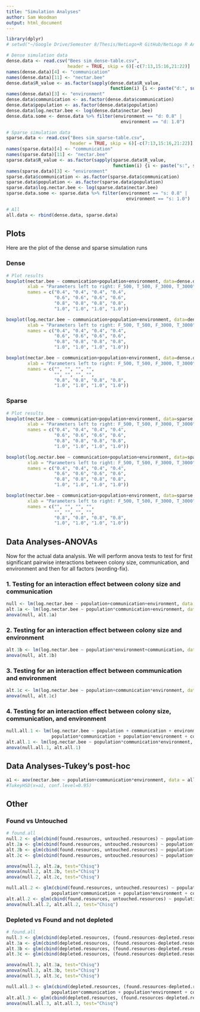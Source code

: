 ```yaml
---
title: "Simulation Analyses"
author: Sam Woodman
output: html_document
---
```


```r
library(dplyr)
# setwd("~/Google Drive/Semester 8/Thesis/NetLogo+R GitHub/NetLogo R Analyses/Sim Analyses")

# Dense simulation data
dense.data <- read.csv("Bees sim_dense-table.csv", 
                       header = TRUE, skip = 6)[-c(7:13,15:16,21:22)]
names(dense.data)[4] <- "communication"
names(dense.data)[11] <- "nectar.bee"
dense.data$R_value <- as.factor(sapply(dense.data$R_value, 
                                       function(i) {i <- paste("d:", substr(i, 2,4))}))
names(dense.data)[3] <- "environment"
dense.data$communication <- as.factor(dense.data$communication)
dense.data$population <- as.factor(dense.data$population)
dense.data$log.nectar.bee <- log(dense.data$nectar.bee)
dense.data.some <- dense.data %>% filter(environment == "d: 0.8" | 
                                           environment == "d: 1.0")

# Sparse simulation data
sparse.data <- read.csv("Bees sim_sparse-table.csv", 
                        header = TRUE, skip = 6)[-c(7:13,15:16,21:22)]
names(sparse.data)[4] <- "communication"
names(sparse.data)[11] <- "nectar.bee"
sparse.data$R_value <- as.factor(sapply(sparse.data$R_value, 
                                        function(i) {i <- paste("s:", substr(i, 2,4))}))
names(sparse.data)[3] <- "environment"
sparse.data$communication <- as.factor(sparse.data$communication)
sparse.data$population <- as.factor(sparse.data$population)
sparse.data$log.nectar.bee <- log(sparse.data$nectar.bee)
sparse.data.some <- sparse.data %>% filter(environment == "s: 0.8" | 
                                             environment == "s: 1.0")

# All
all.data <- rbind(dense.data, sparse.data)
```

## Plots
Here are the plot of the dense and sparse simulation runs

### Dense
```r
# Plot results
boxplot(nectar.bee ~ communication+population+environment, data=dense.data, ylab = "Nectar(mL)/bee", 
        xlab = "Parameters left to right: F_500, T_500, F_3000, T_3000", main = "Dense sims", 
        names = c("0.4", "0.4", "0.4", "0.4",
                  "0.6", "0.6", "0.6", "0.6",
                  "0.8", "0.8", "0.8", "0.8",
                  "1.0", "1.0", "1.0", "1.0"))

boxplot(log.nectar.bee ~ communication+population+environment, data=dense.data, ylab = "Log(Nectar(mL)/bee)", 
        xlab = "Parameters left to right: F_500, T_500, F_3000, T_3000", main = "Dense sims", 
        names = c("0.4", "0.4", "0.4", "0.4",
                  "0.6", "0.6", "0.6", "0.6",
                  "0.8", "0.8", "0.8", "0.8",
                  "1.0", "1.0", "1.0", "1.0"))

boxplot(nectar.bee ~ communication+population+environment, data=dense.data.some, ylab = "Nectar(mL)/bee", 
        xlab = "Parameters left to right: F_500, T_500, F_3000, T_3000", main = "Some dense sims", 
        names = c("", "", "", "", 
                  "", "", "", "", 
                  "0.8", "0.8", "0.8", "0.8",
                  "1.0", "1.0", "1.0", "1.0"))

```


### Sparse

```r
# Plot results
boxplot(nectar.bee ~ communication+population+environment, data=sparse.data, ylab = "Nectar(mL)/bee", 
        xlab = "Parameters left to right: F_500, T_500, F_3000, T_3000", 
        names = c("0.4", "0.4", "0.4", "0.4",
                  "0.6", "0.6", "0.6", "0.6",
                  "0.8", "0.8", "0.8", "0.8",
                  "1.0", "1.0", "1.0", "1.0"))

boxplot(log.nectar.bee ~ communication+population+environment, data=sparse.data, ylab = "Log(Nectar(mL)/bee)", 
        xlab = "Parameters left to right: F_500, T_500, F_3000, T_3000", main = "Sparse sims", 
        names = c("0.4", "0.4", "0.4", "0.4",
                  "0.6", "0.6", "0.6", "0.6",
                  "0.8", "0.8", "0.8", "0.8",
                  "1.0", "1.0", "1.0", "1.0"))

boxplot(nectar.bee ~ communication+population+environment, data=sparse.data.some, ylab = "Nectar(mL)/bee", 
        xlab = "Parameters left to right: F_500, T_500, F_3000, T_3000", main = "Sparse sims", 
        names = c("", "", "", "", 
                  "", "", "", "", 
                  "0.8", "0.8", "0.8", "0.8",
                  "1.0", "1.0", "1.0", "1.0"))
```


## Data Analyses-ANOVAs

Now for the actual data analysis. We will perform anova tests to test for first significant pairwise interactions between colony size, communication, and environment and then for all factors (wording-fix).

### 1. Testing for an interaction effect between colony size and communication
```r
null <- lm(log.nectar.bee ~ population+communication+environment, data = all.data)
alt.1a <- lm(log.nectar.bee ~ population*communication+environment, data = all.data)
anova(null, alt.1a)
```

### 2. Testing for an interaction effect between colony size and environment
```r
alt.1b <- lm(log.nectar.bee ~ population*environment+communication, data = all.data)
anova(null, alt.1b)
```

### 3. Testing for an interaction effect between communication and environment
```r
alt.1c <- lm(log.nectar.bee ~ population+communication*environment, data = all.data)
anova(null, alt.1c)
```

### 4. Testing for an interaction effect between colony size, communication, and environment
```r
null.all.1 <- lm(log.nectar.bee ~ population + communication + environment + 
                 population*communication + population*environment + communication*environment, data = all.data)
alt.all.1 <- lm(log.nectar.bee ~ population*communication*environment, data = all.data)
anova(null.all.1, alt.all.1)
```


## Data Analyses-Tukey's post-hoc
```r
a1 <- aov(nectar.bee ~ population+communication*environment, data = all.data)
#TukeyHSD(x=a1, conf.level=0.95)
```


## Other
### Found vs Untouched
```r
# found.all
null.2 <- glm(cbind(found.resources, untouched.resources) ~ population+communication+environment, family = binomial(), data = all.data)
alt.2a <- glm(cbind(found.resources, untouched.resources) ~ population*communication+environment, family = binomial(), data = all.data)
alt.2b <- glm(cbind(found.resources, untouched.resources) ~ population+communication*environment, family = binomial(), data = all.data)
alt.2c <- glm(cbind(found.resources, untouched.resources) ~ population*environment+communication, family = binomial(), data = all.data)

anova(null.2, alt.2a, test="Chisq")
anova(null.2, alt.2b, test="Chisq")
anova(null.2, alt.2c, test="Chisq")
```

```r
null.all.2 <- glm(cbind(found.resources, untouched.resources) ~ population + communication + environment + 
                 population*communication + population*environment + communication*environment, family = binomial(), data = all.data)
alt.all.2 <- glm(cbind(found.resources, untouched.resources) ~ population*environment*communication, family = binomial(), data = all.data)
anova(null.all.2, alt.all.2, test="Chisq")
```

### Depleted vs Found and not depleted
```r
# found.all
null.3 <- glm(cbind(depleted.resources, (found.resources-depleted.resources)) ~ population+communication+environment, family = binomial(), data = all.data)
alt.3a <- glm(cbind(depleted.resources, (found.resources-depleted.resources)) ~ population*communication+environment, family = binomial(), data = all.data)
alt.3b <- glm(cbind(depleted.resources, (found.resources-depleted.resources)) ~ population+communication*environment, family = binomial(), data = all.data)
alt.3c <- glm(cbind(depleted.resources, (found.resources-depleted.resources)) ~ population*environment+communication, family = binomial(), data = all.data)

anova(null.3, alt.3a, test="Chisq")
anova(null.3, alt.3b, test="Chisq")
anova(null.3, alt.3c, test="Chisq")
```

```r
null.all.3 <- glm(cbind(depleted.resources, (found.resources-depleted.resources)) ~ population + communication + environment + 
                 population*communication + population*environment + communication*environment, family = binomial(), data = all.data)
alt.all.3 <- glm(cbind(depleted.resources, (found.resources-depleted.resources)) ~ population*environment*communication, family = binomial(), data = all.data)
anova(null.all.3, alt.all.3, test="Chisq")
```


